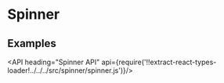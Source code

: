 <!--
Copyright (c) 2018 Uber Technologies, Inc.

This source code is licensed under the MIT license found in the
LICENSE file in the root directory of this source tree.
-->




# Spinner

## Examples

<Example title="Spinner Basic Usage" path="examples/spinner/basic.js">
  <SpinnerBasic />
</Example>

<Example title="Spinner With Overrides" path="examples/spinner/with-overrides.js">
  <SpinnerWithOverrides />
</Example>

<API heading="Spinner API" api={require('!!extract-react-types-loader!../../../src/spinner/spinner.js')}/>
